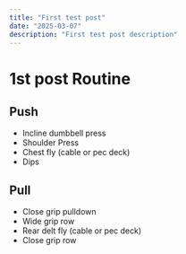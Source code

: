 ```yaml
---
title: "First test post"
date: "2025-03-07"
description: "First test post description"
---
```


# 1st post Routine

## Push

- Incline dumbbell press
- Shoulder Press
- Chest fly (cable or pec deck)
- Dips

## Pull

- Close grip pulldown
- Wide grip row
- Rear delt fly (cable or pec deck)
- Close grip row